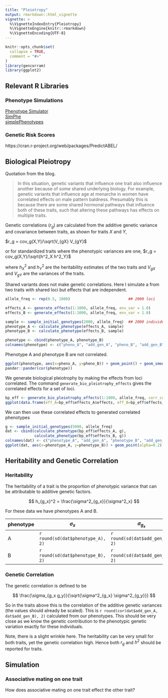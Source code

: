 ```yaml
---
title: "Pleiotropy"
output: rmarkdown::html_vignette
vignette: >
  %\VignetteIndexEntry{Pleiotropy}
  %\VignetteEngine{knitr::rmarkdown}
  %\VignetteEncoding{UTF-8}
---
```


```r
knitr::opts_chunk$set(
  collapse = TRUE,
  comment = "#>"
)
library(gencorram)
library(ggplot2)
```


## Relevant R Libraries

### Phenotype Simulations

[Phenotype Simulator](https://cran.r-project.org/web/packages/PhenotypeSimulator/)  
[SimPhe](https://cran.r-project.org/web/packages/SimPhe/)  
[simplePhenotypes](https://github.com/samuelbfernandes/simplePHENOTYPES)

### Genetic Risk Scores

https://cran.r-project.org/web/packages/PredictABEL/

## Biological Pleiotropy

Quotation from the blog.

> In this situation, genetic variants that influence one trait also influence another 
> because of some shared underlying biology. For example, genetic variants that influence 
> age at menarche in women have correlated effects on male pattern baldness. Presumably 
> this is because there are some shared hormonal pathways that influence both of these 
> traits, such that altering these pathways has effects on multiple traits.

Genetic correlations ($r_g$) are calculated from the additive
genetic variance and covariance between traits, as shown for
traits $X$ and $Y$,

$r_g = cov_g(X,Y)/\sqrt(V_{gX} V_{gY}$

or for standardized traits where the phenotypic variances are one, 
$r_g = cov_g(X,Y)/\sqrt{h^2_X h^2_Y}$

where $h^2_X$ and $h^2_Y$ are the heritability estimates of the
two traits and $V_{gX}$ and $V_{gY}$ are the variances of the traits.

Shared variants does not make genetic correlations.  Here I simulate 
a from two traits with shared loci but effects that are independent.  


```r
allele_freq <- rep(0.5, 1000)                          ## 2000 loci

effects_A <- generate_effects(1:1000, allele_freq, env_var = 1.0)   
effects_B <- generate_effects(1:1000, allele_freq, env_var = 1.0)

sample <- sample_initial_genotypes(2000, allele_freq)  ## 2000 individuals
phenotype_A <- calculate_phenotype(effects_A, sample)
phenotype_B <- calculate_phenotype(effects_B, sample)

phenotype <- cbind(phenotype_A, phenotype_B)
colnames(phenotype) <- c("pheno_A", "add_gen_A", "pheno_B", "add_gen_B")
```

Phenotype A  and phenotype B are not correlated.

```r
ggplot(phenotype, aes(x=pheno_A, y=pheno_B)) + geom_point() + geom_smooth(method="lm")
pander::pander(cor(phenotype))
```

We generate biological pleiotrophy by making the effects from loci correlated.  The command 
`generate_bio_pleiotrophy_effects` gives the correlated effects for a set of loci.

```r
bp_eff <- generate_bio_pleiotrophy_effects(1:1000, allele_freq, corr_coeff = 0.5, env_var=c(1,1))
ggplot(data.frame(eff_A=bp_eff$effects_A$effects, eff_B=bp_eff$effects_B$effects), aes(x=eff_A, y=eff_B)) + geom_point()
```

We can then use these correlated effects to generated correlated phenotypes

```r
g <- sample_initial_genotypes(5000, allele_freq)
dat <- cbind(calculate_phenotype(bp_eff$effects_A, g), 
             calculate_phenotype(bp_eff$effects_B, g))
colnames(dat) <- c("phenotype_A", "add_gen_A", "phenotype_B", "add_gen_B")
ggplot(dat, aes(x=phenotype_A, y=phenotype_B)) + geom_point(alpha=0.2) + geom_smooth(method="lm")
```


## Heritability and Genetic Correlation

### Heritability

The heritability of a trait is the proportion of phenotypic variance that 
can be attributable to additive genetic factors.

$$
h_{g_x}^2 = \frac{\sigma^2_{g_x}}{\sigma^2_x}
$$

For these data we have phenotypes A and B.

phenotype | $\sigma_x$ | $\sigma_{g_x}$ | $h^2$
----------|------------|----------------|------
A         | `r round(sd(dat$phenotype_A), 2)`| `r round(sd(dat$add_gen_A), 2)` | `r round(var(dat$add_gen_A)/var(dat$phenotype_A), 2)`
B         |`r round(sd(dat$phenotype_B), 2)`| `r round(sd(dat$add_gen_B), 2)` | `r round(var(dat$add_gen_B)/var(dat$phenotype_B), 2)`


### Genetic Correlation

The genetic correlation is defined to be 

$$
\frac{\sigma_{g_x g_y}}{\sqrt{\sigma^2_{g_x} \sigma^2_{g_y}}}
$$

So in the traits above this is the correlation of the additive genetic variances (the values should already be scaled).  This is `r round(cor(dat$add_gen_A, dat$add_gen_B), 2)` calculated from our
phenotypes.  This should be very close as we know the genetic contribution to the 
phenotypic genetic variation exactly for these individuals.

Note, there is a slight wrinkle here.  The heritability can be very small for both traits, 
yet the genetic correlation high.  Hence both $r_g$ and $h^2$ should be reported for traits.

## Simulation

### Associative mating on one trait

How does associative mating on one trait effect the other trait?










